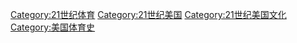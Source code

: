 [[Category:21世纪体育|Category:21世纪体育]]
[[Category:21世纪美国|Category:21世纪美国]]
[[Category:21世纪美国文化|Category:21世纪美国文化]]
[[Category:美国体育史|Category:美国体育史]]